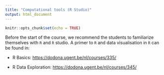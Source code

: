 ```yaml
---
title: "Computational tools (R Studio)"
output: html_document
---
```


```r
knitr::opts_chunk$set(echo = TRUE)
```

Before the start of the course, we recommend the students to familiarize themselves with $\mathtt{R}$ and $\mathtt{R}$ studio. A primer to $\mathtt{R}$ and data visualisation in $\mathtt{R}$ can be found in:

- R Basics: <https://dodona.ugent.be/nl/courses/335/>

- R Data Exploration: <https://dodona.ugent.be/nl/courses/345/>